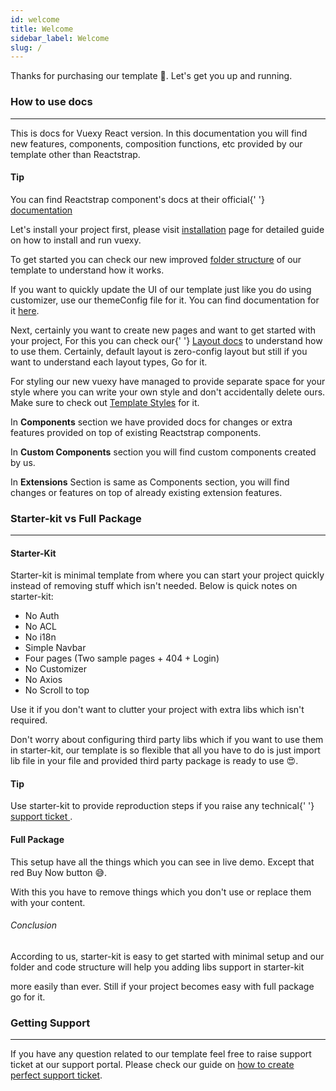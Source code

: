 ---
id: welcome
title: Welcome
sidebar_label: Welcome
slug: /
---


Thanks for purchasing our template 🙂. Let's get you up and running.

### How to use docs

---

This is docs for Vuexy React version. In this documentation you will find new features, components, composition
functions, etc provided by our template other than Reactstrap.

<Alert className='mt-4' color='success'>
  <h4 className='alert-heading'>Tip</h4>
  <div className='alert-body'>
    You can find Reactstrap component's docs at their official{' '}
    <a className='alert-link' href='https://reactstrap.github.io/'>
      documentation
    </a>
  </div>
</Alert>

Let's install your project first, please visit <a href='/docs/development/installation'>installation</a> page for detailed
guide on how to install and run vuexy.

To get started you can check our new improved <a href='/docs/development/folder-structure'>folder structure</a> of our
template to understand how it works.

If you want to quickly update the UI of our template just like you do using customizer, use our themeConfig file for
it. You can find documentation for it <a href='/docs/development/theme-configurations'>here</a>.

<p>
  Next, certainly you want to create new pages and want to get started with your project, For this you can check our{' '}
  <a href='/docs/development/layouts'>Layout docs</a> to understand how to use them. Certainly, default layout is
  zero-config layout but still if you want to understand each layout types, Go for it.
</p>

For styling our new vuexy have managed to provide separate space for your style where you can write your own style and
don't accidentally delete ours. Make sure to check out <a href='/docs/development/template-styles'>Template Styles</a> for
it.

In <strong>Components</strong> section we have provided docs for changes or extra features provided on top of existing
Reactstrap components.

In <strong>Custom Components</strong> section you will find custom components created by us.

In <strong>Extensions</strong> Section is same as Components section, you will
find changes or features on top of already existing extension features.

### Starter-kit vs Full Package

---

<h4 className='mb-3'>Starter-Kit</h4>

Starter-kit is minimal template from where you can start your project
quickly instead of removing stuff which isn't needed. Below is quick notes
on starter-kit:

<ul className='mb-3'>
  <li>No Auth</li>
  <li>No ACL</li>
  <li>No i18n</li>
  <li>Simple Navbar</li>
  <li>Four pages (Two sample pages + 404 + Login)</li>
  <li>No Customizer</li>
  <li>No Axios</li>
  <li>No Scroll to top</li>
</ul>

Use it if you don't want to clutter your project with extra libs which
isn't required.

Don't worry about configuring third party libs which if you want to use
them in starter-kit, our template is so flexible that all you have to do
is just import lib file in your file and provided third party package is
ready to use 😍.

<Alert className='my-4' color='success'>
  <h4 className='alert-heading'>Tip</h4>
  <div className='alert-body'>
    Use starter-kit to provide reproduction steps if you raise any technical{' '}
    <a className='alert-link' href='/docs/getting-started/getting-support'>
      support ticket
    </a>
    .
  </div>
</Alert>
<h4 className='mb-3'>Full Package</h4>

This setup have all the things which you can see in live demo. Except that
red Buy Now button 😅.

With this you have to remove things which you don't use or replace them
with your content.

<h6 className='mb-3'>Conclusion</h6>

According to us, starter-kit is easy to get started with minimal setup and
our folder and code structure will help you adding libs support in
starter-kit

<span className='font-weight-bold'>more easily than ever</span>. Still if your project becomes easy with full package go
for it.

<!---
### FAQ

---

<span>
  We created list of common <a href='/faq'>FAQs</a> which developers ask while using our template. So it is good idea to
  check for our FAQ if you have any query.
</span>

--->

### Getting Support

---

<span>
  If you have any question related to our template feel free to raise support ticket at our support portal. Please check
  our guide on <a href='/docs/getting-started/getting-support'>how to create perfect support ticket</a>.
</span>
